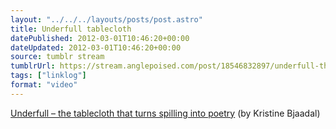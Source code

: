 ```yaml
---
layout: "../../../layouts/posts/post.astro"
title: Underfull tablecloth
datePublished: 2012-03-01T10:46:20+00:00
dateUpdated: 2012-03-01T10:46:20+00:00
source: tumblr stream
tumblrUrl: https://stream.anglepoised.com/post/18546832897/underfull-the-tablecloth-that-turns-spilling
tags: ["linklog"]
format: "video"
---
```



<Vimeo id="https://vimeo.com/8699092" />

[Underfull &#8211; the tablecloth that turns spilling into poetry][1] (by Kristine Bjaadal)

[1]: https://vimeo.com/8699092
